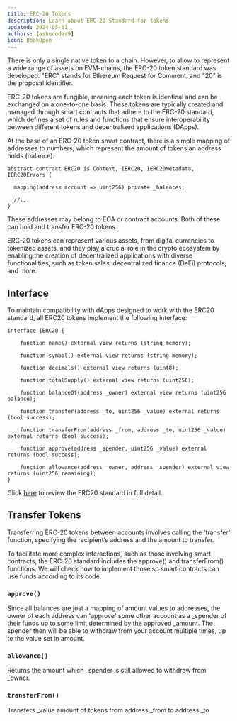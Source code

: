 ```yaml
---
title: ERC-20 Tokens
description: Learn about ERC-20 Standard for tokens
updated: 2024-05-31
authors: [ashucoder9]
icon: BookOpen
---
```


There is only a single native token to a chain. However, to allow to represent a wide range of assets on EVM-chains, the ERC-20 token standard was developed. "ERC" stands for Ethereum Request for Comment, and "20" is the proposal identifier.

ERC-20 tokens are fungible, meaning each token is identical and can be exchanged on a one-to-one basis. These tokens are typically created and managed through smart contracts that adhere to the ERC-20 standard, which defines a set of rules and functions that ensure interoperability between different tokens and decentralized applications (DApps). 

At the base of an ERC-20 token smart contract, there is a simple mapping of addresses to numbers, which represent the amount of tokens an address holds (balance). 

```solidity
abstract contract ERC20 is Context, IERC20, IERC20Metadata, IERC20Errors {
    
  mapping(address account => uint256) private _balances;
	
  //...
}
```
These addresses may belong to EOA or contract accounts. Both of these can hold and transfer ERC-20 tokens. 

ERC-20 tokens can represent various assets, from digital currencies to tokenized assets, and they play a crucial role in the crypto ecosystem by enabling the creation of decentralized applications with diverse functionalities, such as token sales, decentralized finance (DeFi) protocols, and more.

## Interface

To maintain compatibility with dApps designed to work with the ERC20 standard, all ERC20 tokens implement the following interface:

```solidity
interface IERC20 {

    function name() external view returns (string memory);

    function symbol() external view returns (string memory);

    function decimals() external view returns (uint8);

    function totalSupply() external view returns (uint256);

    function balanceOf(address _owner) external view returns (uint256 balance);

    function transfer(address _to, uint256 _value) external returns (bool success);

    function transferFrom(address _from, address _to, uint256 _value) external returns (bool success);

    function approve(address _spender, uint256 _value) external returns (bool success);

    function allowance(address _owner, address _spender) external view returns (uint256 remaining);
}
```
Click [here](https://eips.ethereum.org/EIPS/eip-20) to review the ERC20 standard in full detail.

## Transfer Tokens

Transferring ERC-20 tokens between accounts involves calling the 'transfer' function, specifying the recipient’s address and the amount to transfer. 

To facilitate more complex interactions, such as those involving smart contracts, the ERC-20 standard includes the approve() and transferFrom() functions. We will check how to implement those so smart contracts can use funds according to its code.

### `approve()`

Since all balances are just a mapping of amount values to addresses, the owner of each address can 'approve' some other account as a _spender of their funds up to some limit determined by the approved _amount. The spender then will be able to withdraw from your account multiple times, up to the value set in amount.

### `allowance()`

Returns the amount which _spender is still allowed to withdraw from _owner.

### `transferFrom()`

Transfers _value amount of tokens from address _from to address _to


